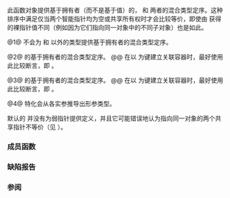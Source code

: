 {{cpp/title|owner_less}}
{{cpp/memory/navbar}}
{{dcl begin}}
{{dcl header|memory}}
{{dcl rev begin|num=1}}
{{dcl|since=c++11|until=c++17|
template&lt; class T &gt;
struct owner_less; /* 未定义 */
}}
{{dcl|since=c++17|1=
template&lt; class T = void &gt;
struct owner_less; /* 未定义 */
}}
{{dcl rev end}}
{{dcl|since=c++11|num=2|
template&lt; class T &gt;
struct owner_less&lt;std::shared_ptr&lt;T&gt;&gt;;
}}
{{dcl|since=c++11|num=3|
template&lt; class T &gt;
struct owner_less&lt;std::weak_ptr&lt;T&gt;&gt;;
}}
{{dcl|since=c++17|num=4|
template&lt;&gt;
struct owner_less&lt;void&gt;;
}}
{{dcl end}}

此函数对象提供基于拥有者（而不是基于值）的，{{lc|std::weak_ptr}} 和 {{lc|std::shared_ptr}} 两者的混合类型定序。这种排序中满足仅当两个智能指针均为空或共享所有权时才会比较等价，即使由 {{tt|get()}} 获得的裸指针值不同（例如因为它们指向同一对象中的不同子对象）也是如此。

@1@ 不会为 {{lc|std::shared_ptr}} 和 {{lc|std::weak_ptr}} 以外的类型提供基于拥有者的混合类型定序。

@2@ {{lc|std::shared_ptr}} 的基于拥有者的混合类型定序。
@@ 在以 {{lc|std::shared_ptr}} 为键建立关联容器时，最好使用此比较断言，即 {{c/core|std::map&lt;std::shared_ptr&lt;T&gt;, U, std::owner_less&lt;std::shared_ptr&lt;T&gt;&gt;&gt;}}。

@3@ {{lc|std::weak_ptr}} 的基于拥有者的混合类型定序。
@@ 在以 {{lc|std::weak_ptr}} 为键建立关联容器时，最好使用此比较断言，即 {{c/core|std::map&lt;std::weak_ptr&lt;T&gt;, U, std::owner_less&lt;std::weak_ptr&lt;T&gt;&gt;&gt;}}。

@4@ {{c/core|void}} 特化会从各实参推导出形参类型。

默认的 {{c/core|operator&lt;}} 并没有为弱指针提供定义，并且它可能错误地认为指向同一对象的两个共享指针不等价（见 {{l2tt std|cpp/memory/shared_ptr/owner_before}}）。

{{rrev|since=c++17|
===特化===
标准库提供 {{tt|std::owner_less}} 在不指定 {{tt|T}} 时的特化。此情况下，从实参类型推导各形参类型（每个实参都必须是 {{lc|std::shared_ptr}} 或 {{lc|std::weak_ptr}}）。
{{dsc begin}}
{{dsc inc|cpp/memory/dsc owner_less_void}}
{{dsc end}}
}}


{{rrev|until=c++20|
===嵌套类型===
{{dsc begin}}
{{dsc hitem|嵌套类型|定义}}
{{dsc|{{tt|result_type}} {{mark deprecated c++17}}|{{v|2,3}} {{c/core|bool}}}}
{{dsc|{{tt|first_argument_type}} {{mark deprecated c++17}}|{{v|2}} {{c/core|std::shared_ptr&lt;T&gt;}}&lt;br&gt;{{v|3}} {{c/core|std::weak_ptr&lt;T&gt;}}}}
{{dsc|{{tt|second_argument_type}} {{mark deprecated c++17}}|{{v|2}} {{c/core|std::shared_ptr&lt;T&gt;}}&lt;br&gt;{{v|3}} {{c/core|std::weak_ptr&lt;T&gt;}}}}
{{dsc end}}
}}

===成员函数===
{{dsc begin}}
{{dsc fun|cpp/memory/owner_less|title=operator()|inlinemem=true|用基于拥有者的语义比较其实参}}
{{dsc end}}

{{member|{{small|std::owner_less::}}operator()|
{{dcl begin}}
{{dcl h|特化 {{v|2}} 才有的成员}}
{{dcl|since=c++11|
bool operator()( const std::shared_ptr&lt;T&gt;&amp; lhs, 
                 const std::shared_ptr&lt;T&gt;&amp; rhs ) const noexcept;
}}
{{dcl h|特化 {{v|3}} 才有的成员}}
{{dcl|since=c++11|
bool operator()( const std::weak_ptr&lt;T&gt;&amp; lhs, 
                 const std::weak_ptr&lt;T&gt;&amp; rhs ) const noexcept;
}}
{{dcl h|两个模板特化都有的成员}}
{{dcl|since=c++11|
bool operator()( const std::shared_ptr&lt;T&gt;&amp; lhs, 
                 const std::weak_ptr&lt;T&gt;&amp; rhs ) const noexcept;
}}
{{dcl|since=c++11|
bool operator()( const std::weak_ptr&lt;T&gt;&amp; lhs, 
                 const std::shared_ptr&lt;T&gt;&amp; rhs ) const noexcept;
}}
{{dcl end}}

用基于拥有者的语义比较 {{c|lhs}} 和 {{c|rhs}}。等价于调用 {{c|lhs.owner_before(rhs)}}。

此顺序是严格弱序关系。

仅当 {{c|lhs}} 和 {{c|rhs}} 均为空或共享所有权时它们才会相等。

===参数===
{{par begin}}
{{par|lhs, rhs|要比较的共享所有权指针}}
{{par end}}

===返回值===
在按基于拥有者的顺序确定 {{c|lhs}} ''小于'' {{c|rhs}} 时返回 {{c|true}}，否则返回 {{c|false}}。
}}

===缺陷报告===
{{dr list begin}}
{{dr list item|wg=lwg|dr=2873|std=C++11|before={{c/core|operator()}} 不需要是 noexcept 的|after=需要是 noexcept 的}}
{{dr list end}}

===参阅===
{{dsc begin}}
{{dsc inc|cpp/memory/shared_ptr/dsc owner_before}}
{{dsc inc|cpp/memory/weak_ptr/dsc owner_before}}
{{dsc end}}

{{langlinks|de|en|es|fr|it|ja|pt|ru}}